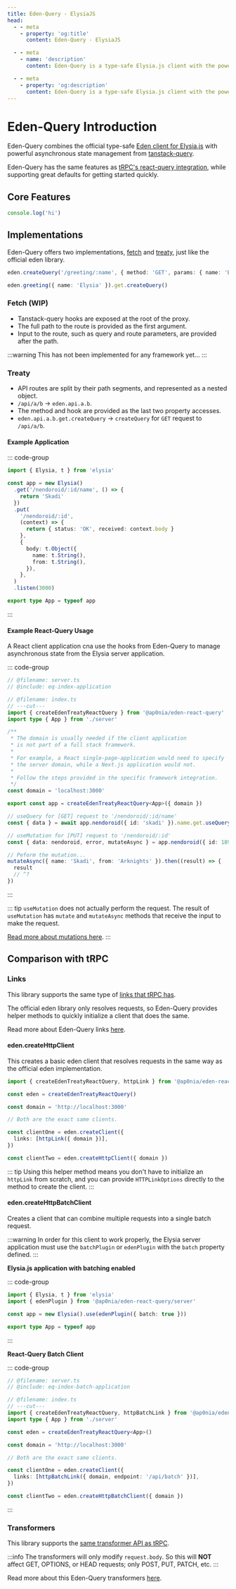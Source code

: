 ```yaml
---
title: Eden-Query - ElysiaJS
head:
  - - meta
    - property: 'og:title'
      content: Eden-Query - ElysiaJS

  - - meta
    - name: 'description'
      content: Eden-Query is a type-safe Elysia.js client with the powerful asynchronous state management of tanstack-query.

  - - meta
    - property: 'og:description'
      content: Eden-Query is a type-safe Elysia.js client with the powerful asynchronous state management of tanstack-query.
---
```



# Eden-Query Introduction

Eden-Query combines the official type-safe [Eden client for Elysia.js](https://elysiajs.com/eden/overview.html)
with powerful asynchronous state management from [tanstack-query](https://tanstack.com/query/latest).

Eden-Query has the same features as [tRPC's react-query integration](https://trpc.io/docs/client/react),
while supporting great defaults for getting started quickly.


<PackageManagerTabs command="install rspress -D" />

<PackageManagerTabs command="install @ap0nia/eden-react-query" />

## Core Features

```ts twoslash
console.log('hi')
```

## Implementations

Eden-Query offers two implementations, [fetch](#fetch) and [treaty](#treaty),
just like the official eden library.

<Tabs>

<Tab label="Fetch" className="overflow-x-auto">

```typescript
eden.createQuery('/greeting/:name', { method: 'GET', params: { name: 'Elysia' } })
```

</Tab>

<Tab label="Treaty">

```typescript
eden.greeting({ name: 'Elysia' }).get.createQuery()
```

</Tab>

</Tabs>


### Fetch (WIP)

- Tanstack-query hooks are exposed at the root of the proxy.
- The full path to the route is provided as the first argument.
- Input to the route, such as query and route parameters, are provided after the path.

:::warning
This has not been implemented for any framework yet...
:::

### Treaty

- API routes are split by their path segments, and represented as a nested object.
- `/api/a/b` -> `eden.api.a.b`.
- The method and hook are provided as the last two property accesses.
- `eden.api.a.b.get.createQuery` -> `createQuery` for `GET` request to `/api/a/b`.

#### Example Application

::: code-group

```typescript twoslash include eq-index-application [server.ts]
import { Elysia, t } from 'elysia'

const app = new Elysia()
  .get('/nendoroid/:id/name', () => {
    return 'Skadi'
  })
  .put(
    '/nendoroid/:id',
    (context) => {
      return { status: 'OK', received: context.body }
    },
    {
      body: t.Object({
        name: t.String(),
        from: t.String(),
      }),
    },
  )
  .listen(3000)

export type App = typeof app
```

:::

#### Example React-Query Usage

A React client application cna use the hooks from Eden-Query to manage asynchronous state from the Elysia server application.

::: code-group

```typescript twoslash [index.ts]
// @filename: server.ts
// @include: eq-index-application

// @filename: index.ts
// ---cut---
import { createEdenTreatyReactQuery } from '@ap0nia/eden-react-query'
import type { App } from './server'

/**
 * The domain is usually needed if the client application
 * is not part of a full stack framework.
 *
 * For example, a React single-page-application would need to specify
 * the server domain, while a Next.js application would not.
 *
 * Follow the steps provided in the specific framework integration.
 */
const domain = 'localhost:3000'

export const app = createEdenTreatyReactQuery<App>({ domain })

// useQuery for [GET] request to '/nendoroid/:id/name'
const { data } = await app.nendoroid({ id: 'skadi' }).name.get.useQuery()

// useMutation for [PUT] request to '/nendoroid/:id'
const { data: nendoroid, error, mutateAsync } = app.nendoroid({ id: 1895 }).put.useMutation()

// Peform the mutation...
mutateAsync({ name: 'Skadi', from: 'Arknights' }).then((result) => {
  result
  // ^?
})
```

:::

::: tip
`useMutation` does not actually perform the request.
The result of `useMutation` has `mutate` and `mutateAsync` methods that receive the input to make the request.

[Read more about mutations here](https://tanstack.com/query/latest/docs/framework/react/reference/useMutation#usemutation).
:::

## Comparison with tRPC

### Links

This library supports the same type of [links that tRPC has](https://trpc.io/docs/client/links).

The official eden library only resolves requests, so Eden-Query provides helper methods to
quickly initialize a client that does the same.

Read more about Eden-Query links [here](./links).

#### eden.createHttpClient

This creates a basic eden client that resolves requests in the same way as the official eden implementation.

```typescript twoslash
import { createEdenTreatyReactQuery, httpLink } from '@ap0nia/eden-react-query'

const eden = createEdenTreatyReactQuery()

const domain = 'http://localhost:3000'

// Both are the exact same clients.

const clientOne = eden.createClient({
  links: [httpLink({ domain })],
})

const clientTwo = eden.createHttpClient({ domain })
```

::: tip
Using this helper method means you don't have to initialize an `httpLink` from scratch,
and you can provide `HTTPLinkOptions` directly to the method to create the client.
:::

#### eden.createHttpBatchClient

Creates a client that can combine multiple requests into a single batch request.

:::warning
In order for this client to work properly, the Elysia server application must use the `batchPlugin`
or `edenPlugin` with the `batch` property defined.
:::

**Elysia.js application with batching enabled**

::: code-group

```typescript twoslash include eq-index-batch-application [server.ts]
import { Elysia, t } from 'elysia'
import { edenPlugin } from '@ap0nia/eden-react-query/server'

const app = new Elysia().use(edenPlugin({ batch: true }))

export type App = typeof app
```

:::

**React-Query Batch Client**

::: code-group

```typescript twoslash [index.ts]
// @filename: server.ts
// @include: eq-index-batch-application

// @filename: index.ts
// ---cut---
import { createEdenTreatyReactQuery, httpBatchLink } from '@ap0nia/eden-react-query'
import type { App } from './server'

const eden = createEdenTreatyReactQuery<App>()

const domain = 'http://localhost:3000'

// Both are the exact same clients.

const clientOne = eden.createClient({
  links: [httpBatchLink({ domain, endpoint: '/api/batch' })],
})

const clientTwo = eden.createHttpBatchClient({ domain })
```

:::

### Transformers

This library supports the [same transformer API as tRPC](https://trpc.io/docs/server/data-transformers).

:::info
The transformers will only modify `request.body`.
So this will **NOT** affect GET, OPTIONS, or HEAD requests; only POST, PUT, PATCH, etc.
:::

Read more about this Eden-Query transformers [here](./transformers).

